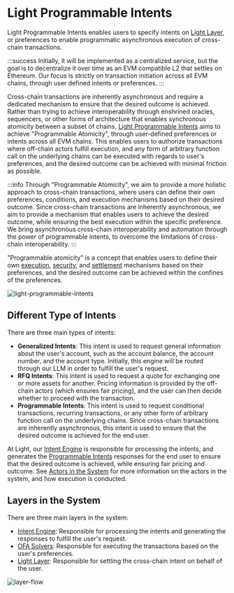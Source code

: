 # Light Programmable Intents

Light Programmable Intents enables users to specify intents on [Light Layer](/features/light-layer), or preferences to enable programmatic asynchronous execution of cross-chain transactions.

:::success
Initially, it will be implemented as a centralized service, but the goal is to decentralize it over time as an EVM compatible L2 that settles on Ethereum.
Our focus is strictly on transaction initiation across all EVM chains, through user defined intents or preferences.
:::

Cross-chain transactions are inherently asynchronous and require a dedicated mechanism to ensure that the desired outcome is achieved.
Rather than trying to achieve interoperability through enshrined oracles, sequencers, or other forms of architecture that enables synchronous atomicity between a subset of chains, [Light Programmable Intents](/light-programmable-intents) aims to achieve "Programmable Atomicity", through user-defined preferences or intents across all EVM chains.
This enables users to authorize transactions where off-chain actors fulfill execution, and any form of arbitrary function call on the underlying chains can be executed with regards to user's preferences, and the desired outcome can be achieved with minimal friction as possible.

:::info
Through "Programmable Atomicity", we aim to provide a more holistic approach to cross-chain transactions, where users can define their own preferences, conditions, and execution mechanisms based on their desired outcome.
Since cross-chain transactions are inherently asynchronous, we aim to provide a mechanism that enables users to achieve the desired outcome, while ensuring the best execution within the specific preference.
We bring asynchronous cross-chain interoperability and automation through the power of programmable intents, to overcome the limitations of cross-chain interoperability.
:::

"Programmable atomicity" is a concept that enables users to define their own [execution](/light-programmable-intents/intents#programmatic-execution), [security](/light-programmable-intents/intents#programmatic-modular-security), and [settlement](/light-programmable-intents/intents#programmatic-settlement) mechanisms based on their preferences, and the desired outcome can be achieved within the confines of the preferences.

![light-programmable-intents](/light-programmable-intents.png)

## Different Type of Intents

There are three main types of intents:

- **Generalized Intents**:
  This intent is used to request general information about the user's account, such as the account balance, the account number, and the account type.
  Initially, this engine will be routed through our LLM in order to fulfill the user's request.
- **RFQ Intents**:
  This intent is used to request a quote for exchanging one or more assets for another.
  Pricing information is provided by the off-chain actors (which ensures fair pricing), and the user can then decide whether to proceed with the transaction.
- **Programmable Intents**:
  This intent is used to request conditional transactions, recurring transactions, or any other form of arbitrary function call on the underlying chains.
  Since cross-chain transactions are inherently asynchronous, this intent is used to ensure that the desired outcome is achieved for the end user.

At Light, our [Intent Engine](/features/intent-engine) is responsible for processing the intents, and generates the [Programmable Intents](/light-programmable-intents) responses for the end user to ensure that the desired outcome is achieved, while ensuring fair pricing and outcome.
See [Actors in the System](/light-programmable-intents/actors) for more information on the actors in the system, and how execution is conducted.

## Layers in the System

There are three main layers in the system:

- [Intent Engine](/features/intent-engine): Responsible for processing the intents and generating the responses to fulfill the user's request.
- [OFA Solvers](/light-programmable-intents/actors): Responsible for executing the transactions based on the user's preferences.
- [Light Layer](/features/light-layer): Responsible for settling the cross-chain intent on behalf of the user.

![layer-flow](layer-flow.png)
